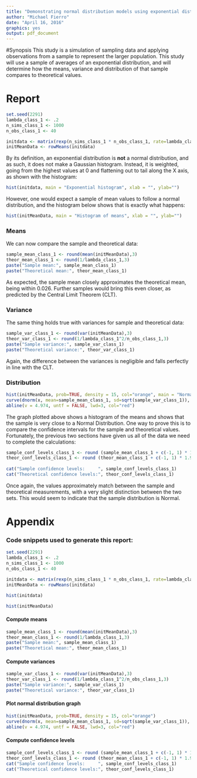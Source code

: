 ```yaml
---
title: "Demonstrating normal distribution models using exponential distribution means"
author: "Michael Fierro"
date: "April 16, 2016"
graphics: yes
output: pdf_document
---
```


#Synopsis
This study is a simulation of sampling data and applying observations from a sample to represent the larger population. This study will use a sample of averages of an exponential distribution, and will determine how the means, variance and distribution of that sample compares to  theoretical values.

# Report
```r
set.seed(2291)
lambda_class_1 <- .2
n_sims_class_1 <- 1000
n_obs_class_1 <- 40

initdata <- matrix(rexp(n_sims_class_1 * n_obs_class_1, rate=lambda_class_1),n_sims_class_1,n_obs_class_1)
initMeanData <- rowMeans(initdata)

```
By its definition, an exponential distribution is **not** a normal distribution, and as such, it does not make a Gaussian histogram. Instead, it is weighted, going from the highest values at 0 and flattening out to tail along the X axis, as shown with the histogram:

```r
hist(initdata, main = "Exponential histogram", xlab = "", ylab="")
```

However, one would expect a sample of mean values to follow a normal distribution, and the histogram below shows that is exactly what happens:

```r
hist(initMeanData, main = "Histogram of means", xlab = "", ylab="")
```

### Means
We can now compare the sample and theoretical data:
```r
sample_mean_class_1 <- round(mean(initMeanData),3)
theor_mean_class_1 <- round(1/lambda_class_1,3)
paste("Sample mean:", sample_mean_class_1)
paste("Theoretical mean:", theor_mean_class_1)
```
As expected, the sample mean closely approximates the theoretical mean, being within 0.026. Further samples would bring this even closer, as predicted by the Central Limit Theorem (CLT).

### Variance
The same thing holds true with variances for sample and theoretical data:
```r
sample_var_class_1 <- round(var(initMeanData),3)
theor_var_class_1 <- round(1/lambda_class_1^2/n_obs_class_1,3)
paste("Sample variance:", sample_var_class_1)
paste("Theoretical variance:", theor_var_class_1)
```
Again, the difference between the variances is negligible and falls perfectly in line with the CLT.

### Distribution
```r
hist(initMeanData, prob=TRUE, density = 15, col="orange", main = "Normal distribution of means", xlab = "Mean values")
curve(dnorm(x, mean=sample_mean_class_1, sd=sqrt(sample_var_class_1)), add=TRUE, col="blue", yaxt="n", lwd=2)
abline(v = 4.974, untf = FALSE, lwd=3, col="red")
```

The graph plotted above shows a histogram of the means and shows that the sample is very close to a Normal Distribution. One way to prove this is to compare the confidence intervals for the sample and theoretical values. Fortunately, the previous two sections have given us all of the data we need to complete the calculations:

```r
sample_conf_levels_class_1 <- round (sample_mean_class_1 + c(-1, 1) * 1.96 * sd(initMeanData) / sqrt(n_obs_class_1),3)
theor_conf_levels_class_1 <- round (theor_mean_class_1 + c(-1, 1) * 1.96 * sqrt(theor_var_class_1) / sqrt(n_obs_class_1),3)
    
cat("Sample confidence levels:     ", sample_conf_levels_class_1)
cat("Theoretical confidence levels:", theor_conf_levels_class_1)
```
Once again, the values approximately match between the sample and theoretical measurements, with a very slight distinction between the two sets. This would seem to indicate that the sample distribution is Normal.

# Appendix
### Code snippets used to generate this report:
```r
set.seed(2291)
lambda_class_1 <- .2
n_sims_class_1 <- 1000
n_obs_class_1 <- 40

initdata <- matrix(rexp(n_sims_class_1 * n_obs_class_1, rate=lambda_class_1),n_sims_class_1,n_obs_class_1)
initMeanData <- rowMeans(initdata)

```
```r
hist(initdata)
```
```r
hist(initMeanData)
```

#### Compute means
```r
sample_mean_class_1 <- round(mean(initMeanData),3)
theor_mean_class_1 <- round(1/lambda_class_1,3)
paste("Sample mean:", sample_mean_class_1)
paste("Theoretical mean:", theor_mean_class_1)
```

#### Compute variances
```r
sample_var_class_1 <- round(var(initMeanData),3)
theor_var_class_1 <- round(1/lambda_class_1^2/n_obs_class_1,3)
paste("Sample variance:", sample_var_class_1)
paste("Theoretical variance:", theor_var_class_1)
```

#### Plot normal distribution graph
```r
hist(initMeanData, prob=TRUE, density = 15, col="orange")
curve(dnorm(x, mean=sample_mean_class_1, sd=sqrt(sample_var_class_1)), add=TRUE, col="blue", yaxt="n", lwd=2)
abline(v = 4.974, untf = FALSE, lwd=3, col="red")
```

#### Compute confidence levels
```r
sample_conf_levels_class_1 <- round (sample_mean_class_1 + c(-1, 1) * 1.96 * sd(initMeanData) / sqrt(n_obs_class_1),3)
theor_conf_levels_class_1 <- round (theor_mean_class_1 + c(-1, 1) * 1.96 * sqrt(theor_var_class_1) / sqrt(n_obs_class_1),3)
cat("Sample confidence levels:     ", sample_conf_levels_class_1)
cat("Theoretical confidence levels:", theor_conf_levels_class_1)
```
